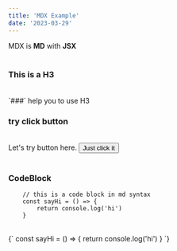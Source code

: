```yaml
---
title: 'MDX Example'
date: '2023-03-29'
---
```


<div>
  MDX is <strong>MD</strong> with <strong>JSX</strong>
</div>

<br />

### This is a H3

<br />
`###` help you to use H3

<br />

### try click button

<br />

<div>
  Let's try button here.
  <Button>Just click it</Button>
</div>

<br />

### CodeBlock

```
    // this is a code block in md syntax
    const sayHi = () => {
        return console.log('hi')
    }
```

<br />

<CodeBlock>
  {`
        const sayHi = () => {
            return console.log('hi')
        }
    `}
</CodeBlock>
